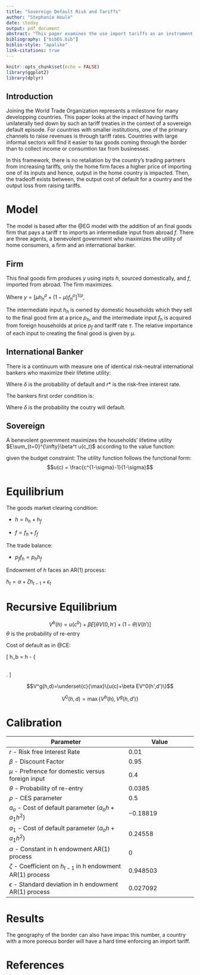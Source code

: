 ```yaml
---
title: "Sovereign Default Risk and Tariffs"
author: "Stephanie Houle"
date: \today
output: pdf_document
abstract: "This paper examines the use import tariffs as an instrument to avoid a sovereign default. When a country is facing sovereign default risk, increasing tariff rates leads to a tradeoff between raising sufficient revenues to be able to borrow for the next period while trying to mitigate the cost on output resulting from taxing imports at a higher rate. This tradeoff is examined by using the model of sovereign default developped by @EG and adding an imported intermediate good to which a tariff can be applied. The result is that for countries who rely heavily on import tariffs, such as countries with weaker institutions, there is a cost to having tariffs bounded by trade agreements. This cost is estimated to be in the range of ."
bibliography: ["bibEG.bib"]
biblio-style: "apalike"
link-citations: true
---
```


```r
knitr::opts_chunk$set(echo = FALSE)
library(ggplot2)
library(dplyr)
```

## Introduction
Joining the World Trade Organization represents a milestone for many developping countries. This paper looks at the impact of having tariffs unilaterally tied down by such an tariff treaties in the context of a sovereign default episode. For countries with smaller institutions, one of the primary channels to raise revenues is through tariff rates. Countries with large informal sectors will find it easier to tax goods coming through the border than to collect income or consumtion tax from businesses. 


In this framework, there is no retaliation by the country's trading partners from increasing tariffs, only the home firm faces a higher price of importing one of its inputs and hence, output in the home country is impacted. Then, the tradeoff exists between, the output cost of default for a country and the output loss from raising tariffs. 


# Model
The model is based after the @EG model with the addition of an final goods firm that pays a tariff $\tau$ to imports an intermediate input from abroad $f$. There are three agents, a benevolent government who maximizes the utility of home consumers, a firm and an international banker. 

## Firm

This final goods firm produces $y$ using inpts $h$, sourced domestically, and $f$, imported from abroad. The firm maximizes.

\begin{equation}
{\max}\hspace{2mm}\phi=y-(1+\tau)p_ff_h-p_hh_h
\end{equation}

Where $y=\left[\mu h_h^{\rho}+(1-\mu)f_h^{\rho}\right]^{1/\rho}$,

The intermediate input $h_h$ is owned by domestic households which they sell to the final good firm at a price $p_h$, and the intermediate input $f_h$ is acquired from foreign households at price $p_f$ and tariff rate $\tau$. The relative importance of each input to creating the final good is given by $\mu$.


## International Banker

There is a continuum with measure one of identical risk-neutral international bankers who maximize their lifetime utility: \begin{equation}
\max \Psi =\left(\frac{1-\delta}{1 + r*}\right) d-q(d')d'
\end{equation}

Where $\delta$ is the probability of default and $r*$ is the risk-free interest rate.

The bankers first order condition is:

\begin{equation}
q(d')=\frac{1-\delta(d',h)}{1 + r*}
\end{equation}

Where $\delta$ is the probability the coutry will default.

## Sovereign

A benevolent government maximizes the households' lifetime utility $E\sum_{t=0}^{\infty}\beta^t u(c_t)$ according to the value function:
\begin{equation}
V(h,d)=\underset{c}{\max}\{u(c)+\beta E V(h',d')\}
\end{equation}

given the budget constraint:
\begin{equation}
c = y - d + qd' + \tau p_f f_h + p_hh
\end{equation}
The utility function follows the functional form:
$$u(c) = \frac{c^{1-\sigma}-1}{1-\sigma}$$


# Equilibrium
The goods market clearing condition:

 - $h = h_h + h_f$

 - $f = f_h + f_f$
 
 
The trade balance:

 - $p_ff_h = p_hh_f$
 

Endowment of $h$ faces an AR(1) process:

$h_t=\alpha+\zeta h_{t-1} + \epsilon_t$

# Recursive Equilibrium

\textbf{Value of bad state:}
$$V^b(h)=u(c^b)+\beta E[\theta V(0,h')+ (1-\theta) V(h')]$$
$\theta$ is the probability of re-entry

Cost of default as in @CE:

\[
h_b = h - \left\{ 
\begin{array}{ll}
    0, \text{ if } h\leq-\frac{a_o}{a_1}\\
    a_oh + a_1h^2, \text{ if } h> -\frac{a_o}{a_1}\\
    \end{array} \
    \right.
\]


\textbf{Value of good state:}
$$V^g(h,d)=\underset{c}{\max}\{u(c)+\beta EV^0(h',d')\}$$

\textbf{Value of continuation:}
$$V^0(h,d)=\max\{V^b(h),V^g(h,d')\}$$

# Calibration

|  Parameter | Value |
|------------|-------|
| $r$ - Risk free Interest Rate | $0.01$ |
|$\beta$ - Discount Factor | $0.95$ |
|$\mu$ - Prefrence for domestic versus foreign input| $0.4$ |
|$\theta$ - Probability of re-entry| $0.0385$ |
|$\rho$ - CES parameter| $0.5$ |
|$a_o$ - Cost of default parameter ($a_oh + a_1h^2$) | $-0.18819$ |
|$a_1$ - Cost of default parameter ($a_oh + a_1h^2$) | $0.24558$ |
|$\alpha$ - Constant in h endowment AR(1) process| $0$ |
|$\zeta$ - Coefficient on $h_{t-1}$  in h endowment AR(1) process |  $0.948503$ |
|$\epsilon$ - Standard deviation in h endowment AR(1) process | $0.027092$ |


# Results

The geography of the border can also have impac this number, a country with a more poreous border will have a hard time enforcing an import tariff.

# References

\bibliographystyle{plainnat}
\bibliography{bib}